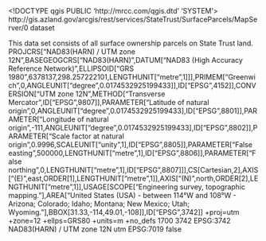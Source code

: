 <!DOCTYPE qgis PUBLIC 'http://mrcc.com/qgis.dtd' 'SYSTEM'>
<qgis version="3.32.0-Lima">
  <identifier>http://gis.azland.gov/arcgis/rest/services/StateTrust/SurfaceParcels/MapServer/0</identifier>
  <parentidentifier></parentidentifier>
  <language></language>
  <type>dataset</type>
  <title>State Trust Parcels</title>
  <abstract>This data set consists of all surface ownership parcels on State Trust land.</abstract>
  <links>
    <link mimeType="" format="" size="" description="" name="Source" type="WWW:LINK" url="http://gis.azland.gov/arcgis/rest/services/StateTrust/SurfaceParcels/MapServer/0"/>
  </links>
  <dates/>
  <fees></fees>
  <encoding></encoding>
  <crs>
    <spatialrefsys nativeFormat="Wkt">
      <wkt>PROJCRS["NAD83(HARN) / UTM zone 12N",BASEGEOGCRS["NAD83(HARN)",DATUM["NAD83 (High Accuracy Reference Network)",ELLIPSOID["GRS 1980",6378137,298.257222101,LENGTHUNIT["metre",1]]],PRIMEM["Greenwich",0,ANGLEUNIT["degree",0.0174532925199433]],ID["EPSG",4152]],CONVERSION["UTM zone 12N",METHOD["Transverse Mercator",ID["EPSG",9807]],PARAMETER["Latitude of natural origin",0,ANGLEUNIT["degree",0.0174532925199433],ID["EPSG",8801]],PARAMETER["Longitude of natural origin",-111,ANGLEUNIT["degree",0.0174532925199433],ID["EPSG",8802]],PARAMETER["Scale factor at natural origin",0.9996,SCALEUNIT["unity",1],ID["EPSG",8805]],PARAMETER["False easting",500000,LENGTHUNIT["metre",1],ID["EPSG",8806]],PARAMETER["False northing",0,LENGTHUNIT["metre",1],ID["EPSG",8807]]],CS[Cartesian,2],AXIS["(E)",east,ORDER[1],LENGTHUNIT["metre",1]],AXIS["(N)",north,ORDER[2],LENGTHUNIT["metre",1]],USAGE[SCOPE["Engineering survey, topographic mapping."],AREA["United States (USA) - between 114°W and 108°W - Arizona; Colorado; Idaho; Montana; New Mexico; Utah; Wyoming."],BBOX[31.33,-114,49.01,-108]],ID["EPSG",3742]]</wkt>
      <proj4>+proj=utm +zone=12 +ellps=GRS80 +units=m +no_defs</proj4>
      <srsid>1700</srsid>
      <srid>3742</srid>
      <authid>EPSG:3742</authid>
      <description>NAD83(HARN) / UTM zone 12N</description>
      <projectionacronym>utm</projectionacronym>
      <ellipsoidacronym>EPSG:7019</ellipsoidacronym>
      <geographicflag>false</geographicflag>
    </spatialrefsys>
  </crs>
  <extent>
    <spatial miny="3466600.86869999952614307" maxy="4099059.16770000010728836" minz="0" maxx="685016.23139999993145466" minx="144206.64570000022649765" crs="EPSG:3742" dimensions="2" maxz="0"/>
  </extent>
</qgis>
